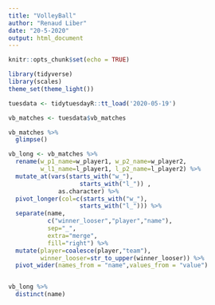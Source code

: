 ```yaml
---
title: "VolleyBall"
author: "Renaud Liber"
date: "20-5-2020"
output: html_document
---
```


```r
knitr::opts_chunk$set(echo = TRUE)
```


```r
library(tidyverse)
library(scales)
theme_set(theme_light())

```

```r

tuesdata <- tidytuesdayR::tt_load('2020-05-19')

vb_matches <- tuesdata$vb_matches

```


```r
vb_matches %>% 
  glimpse()
```


```r

vb_long <- vb_matches %>% 
  rename(w_p1_name=w_player1, w_p2_name=w_player2,
         w_l1_name=l_player1, l_p2_name=l_player2) %>% 
  mutate_at(vars(starts_with("w_"),
                    starts_with("l_")) ,
              as.character) %>% 
  pivot_longer(col=c(starts_with("w_"),
                    starts_with("l_"))) %>% 
  separate(name,
           c("winner_looser","player","name"),
           sep="_",
           extra="merge",
           fill="right") %>% 
  mutate(player=coalesce(player,"team"),
         winner_looser=str_to_upper(winner_looser)) %>% 
  pivot_wider(names_from = "name",values_from = "value")


vb_long %>% 
  distinct(name)

```

